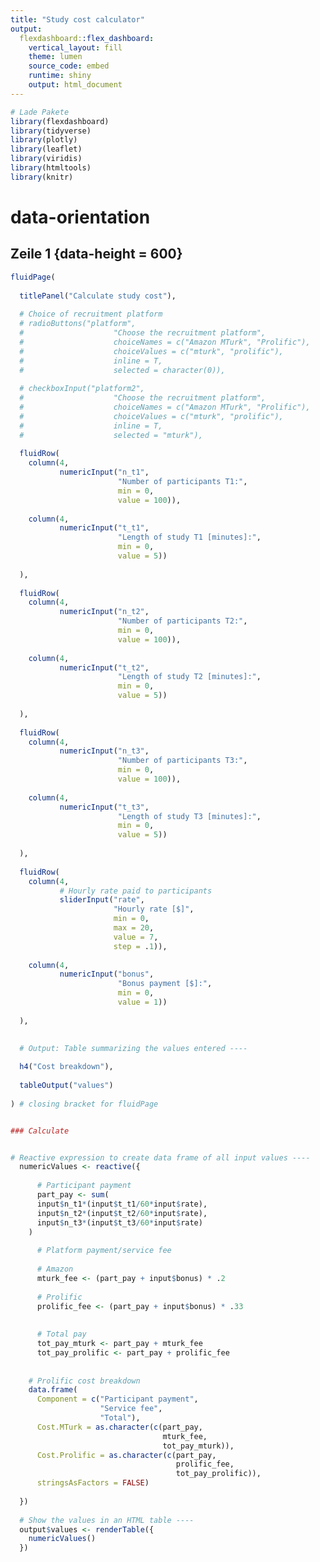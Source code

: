 ```yaml
---
title: "Study cost calculator"
output: 
  flexdashboard::flex_dashboard:
    vertical_layout: fill
    theme: lumen
    source_code: embed
    runtime: shiny
    output: html_document
---
```


```r
# Lade Pakete
library(flexdashboard)
library(tidyverse)
library(plotly)
library(leaflet)
library(viridis)
library(htmltools)
library(knitr)
```

{data-orientation=rows}
======================================================================

Zeile 1 {data-height = 600}
----------------------------------------------------------------------
```r
fluidPage(
  
  titlePanel("Calculate study cost"),
  
  # Choice of recruitment platform
  # radioButtons("platform", 
  #                    "Choose the recruitment platform",
  #                    choiceNames = c("Amazon MTurk", "Prolific"),
  #                    choiceValues = c("mturk", "prolific"),
  #                    inline = T,
  #                    selected = character(0)),
  
  # checkboxInput("platform2", 
  #                    "Choose the recruitment platform",
  #                    choiceNames = c("Amazon MTurk", "Prolific"),
  #                    choiceValues = c("mturk", "prolific"),
  #                    inline = T,
  #                    selected = "mturk"),
  
  fluidRow(
    column(4,
           numericInput("n_t1",
                        "Number of participants T1:",
                        min = 0,
                        value = 100)),
    
    column(4,
           numericInput("t_t1",
                        "Length of study T1 [minutes]:",
                        min = 0,
                        value = 5))
    
  ),
  
  fluidRow(
    column(4,
           numericInput("n_t2",
                        "Number of participants T2:",
                        min = 0,
                        value = 100)),
    
    column(4,
           numericInput("t_t2",
                        "Length of study T2 [minutes]:",
                        min = 0,
                        value = 5))
    
  ),
  
  fluidRow(
    column(4,
           numericInput("n_t3",
                        "Number of participants T3:",
                        min = 0,
                        value = 100)),
    
    column(4,
           numericInput("t_t3",
                        "Length of study T3 [minutes]:",
                        min = 0,
                        value = 5))
    
  ),
  
  fluidRow(
    column(4,
           # Hourly rate paid to participants
           sliderInput("rate",
                       "Hourly rate [$]",
                       min = 0,
                       max = 20,
                       value = 7,
                       step = .1)),
    
    column(4,
           numericInput("bonus",
                        "Bonus payment [$]:",
                        min = 0,
                        value = 1))
    
  ),

  
  # Output: Table summarizing the values entered ----
  
  h4("Cost breakdown"),
  
  tableOutput("values")
  
) # closing bracket for fluidPage


### Calculate 


# Reactive expression to create data frame of all input values ----
  numericValues <- reactive({
    
      # Participant payment
      part_pay <- sum(
      input$n_t1*(input$t_t1/60*input$rate),
      input$n_t2*(input$t_t2/60*input$rate),
      input$n_t3*(input$t_t3/60*input$rate)
    )
      
      # Platform payment/service fee
      
      # Amazon
      mturk_fee <- (part_pay + input$bonus) * .2
      
      # Prolific
      prolific_fee <- (part_pay + input$bonus) * .33
      
      
      # Total pay
      tot_pay_mturk <- part_pay + mturk_fee
      tot_pay_prolific <- part_pay + prolific_fee
    
    
    # Prolific cost breakdown
    data.frame(
      Component = c("Participant payment",
                    "Service fee",
                    "Total"),
      Cost.MTurk = as.character(c(part_pay,
                                  mturk_fee,
                                  tot_pay_mturk)),
      Cost.Prolific = as.character(c(part_pay,
                                     prolific_fee,
                                     tot_pay_prolific)),
      stringsAsFactors = FALSE)
    
  })
  
  # Show the values in an HTML table ----
  output$values <- renderTable({
    numericValues()
  })


```



